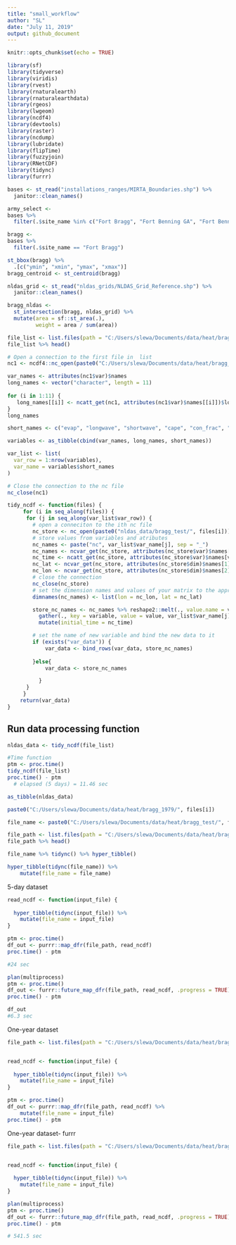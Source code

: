 ```yaml
---
title: "small_workflow"
author: "SL"
date: "July 11, 2019"
output: github_document
---
```


```r
knitr::opts_chunk$set(echo = TRUE)

library(sf)
library(tidyverse)
library(viridis)
library(rvest)
library(rnaturalearth)
library(rnaturalearthdata)
library(rgeos)
library(lwgeom)
library(ncdf4)
library(devtools)
library(raster)
library(ncdump)
library(lubridate)
library(flipTime)
library(fuzzyjoin)
library(RNetCDF)
library(tidync)
library(furrr)
```

```r

bases <- st_read("installations_ranges/MIRTA_Boundaries.shp") %>% 
  janitor::clean_names()

army_select <-
bases %>% 
  filter(.$site_name %in% c("Fort Bragg", "Fort Benning GA", "Fort Benning", "Fort Campbell" ))

bragg <-
bases %>% 
  filter(.$site_name == "Fort Bragg")

st_bbox(bragg) %>% 
  .[c("ymin", "xmin", "ymax", "xmax")]
bragg_centroid <- st_centroid(bragg)

```

```r
nldas_grid <- st_read("nldas_grids/NLDAS_Grid_Reference.shp") %>% 
  janitor::clean_names()

bragg_nldas <-
  st_intersection(bragg, nldas_grid) %>% 
  mutate(area = sf::st_area(.),
         weight = area / sum(area))

```

```r
file_list <- list.files(path = "C:/Users/slewa/Documents/data/heat/bragg_test", pattern = "^.*\\.(nc|NC|Nc|Nc)$")
file_list %>% head()

# Open a connection to the first file in  list
nc1 <- ncdf4::nc_open(paste0("C:/Users/slewa/Documents/data/heat/bragg_test/", file_list[1]))

var_names <- attributes(nc1$var)$names
long_names <- vector("character", length = 11)
  
for (i in 1:11) {
   long_names[[i]] <- ncatt_get(nc1, attributes(nc1$var)$names[[i]])$long_name
}
long_names

short_names <- c("evap", "longwave", "shortwave", "cape", "con_frac", "precip", "sp_humid", "merid_wind", "zonal_wind", "temperature", "pressure")

variables <- as_tibble(cbind(var_names, long_names, short_names))

var_list <- list(
  var_row = 1:nrow(variables),          
  var_name = variables$short_names
)

# Close the connection to the nc file
nc_close(nc1)
```


```r
tidy_ncdf <- function(files) {
     for (i in seq_along(files)) {
      for (j in seq_along(var_list$var_row)) {   
        # open a conneciton to the ith nc file
        nc_store <- nc_open(paste0("nldas_data/bragg_test/", files[i]))
        # store values from variables and atributes
        nc_names <- paste("nc", var_list$var_name[j], sep = "_")
        nc_names <- ncvar_get(nc_store, attributes(nc_store$var)$names[var_list$var_row[j]])
        nc_time <- ncatt_get(nc_store, attributes(nc_store$var)$names[var_list$var_row[j]])$initial_time
        nc_lat <- ncvar_get(nc_store, attributes(nc_store$dim)$names[1])
        nc_lon <- ncvar_get(nc_store, attributes(nc_store$dim)$names[2])
        # close the connection 
        nc_close(nc_store)
        # set the dimension names and values of your matrix to the appropriate latitude and longitude values
        dimnames(nc_names) <- list(lon = nc_lon, lat = nc_lat)

        store_nc_names <- nc_names %>% reshape2::melt(., value.name = var_list$var_name[j]) %>% 
          gather(., key = variable, value = value, var_list$var_name[j]) %>% 
          mutate(initial_time = nc_time)

        # set the name of new variable and bind the new data to it
        if (exists("var_data")) {
            var_data <- bind_rows(var_data, store_nc_names)
 
        }else{
            var_data <- store_nc_names

          }
      }
     }
    return(var_data)
}

```


## Run data processing function
```r

nldas_data <- tidy_ncdf(file_list)

#Time function
ptm <- proc.time()
tidy_ncdf(file_list)
proc.time() - ptm
  # elapsed (5 days) = 11.46 sec

as_tibble(nldas_data)


```






```r

paste0("C:/Users/slewa/Documents/data/heat/bragg_1979/", files[i])

file_name <- paste0("C:/Users/slewa/Documents/data/heat/bragg_test/", file_list[1])

file_path <- list.files(path = "C:/Users/slewa/Documents/data/heat/bragg_test", pattern = "^.*\\.(nc|NC|Nc|Nc)$", full.names = TRUE)
file_path %>% head()

file_name %>% tidync() %>% hyper_tibble()

hyper_tibble(tidync(file_name)) %>% 
    mutate(file_name = file_name)

```


5-day dataset
```r
read_ncdf <- function(input_file) {
  
  hyper_tibble(tidync(input_file)) %>% 
    mutate(file_name = input_file)
}

ptm <- proc.time()
df_out <- purrr::map_dfr(file_path, read_ncdf) 
proc.time() - ptm

#24 sec

plan(multiprocess)
ptm <- proc.time()
df_out <- furrr::future_map_dfr(file_path, read_ncdf, .progress = TRUE) 
proc.time() - ptm

df_out
#6.3 sec


```

One-year dataset
```r
file_path <- list.files(path = "C:/Users/slewa/Documents/data/heat/bragg_1979", pattern = "^.*\\.(nc|NC|Nc|Nc)$", full.names = TRUE)


read_ncdf <- function(input_file) {
  
  hyper_tibble(tidync(input_file)) %>% 
    mutate(file_name = input_file)
}

ptm <- proc.time()
df_out <- purrr::map_dfr(file_path, read_ncdf) %>% 
    mutate(file_name = input_file)
proc.time() - ptm
```

One-year dataset- furrr
```r


file_path <- list.files(path = "C:/Users/slewa/Documents/data/heat/bragg_1979", pattern = "^.*\\.(nc|NC|Nc|Nc)$", full.names = TRUE)


read_ncdf <- function(input_file) {
  
  hyper_tibble(tidync(input_file)) %>% 
    mutate(file_name = input_file)
}

plan(multiprocess)
ptm <- proc.time()
df_out <- furrr::future_map_dfr(file_path, read_ncdf, .progress = TRUE)
proc.time() - ptm

# 541.5 sec
```

